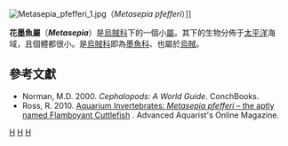 {{noteTA
|標題=zh-cn:花墨鱼属; zh-tw:花墨魚屬; zh-hk:花墨魚屬; zh-sg:花烏賊屬;
|1=zh-cn:花墨鱼属; zh-tw:花墨魚屬; zh-hk:花墨魚屬; zh-sg:花烏賊屬;
}}
{{Automatic Taxobox
| taxon = Metasepia
| authority = [[William_Evans_Hoyle|Hoyle]], 1885
| image = Flamboyant Cuttlefish3.jpg
| image_caption = [[櫻花墨魚|櫻花墨魚]]
| subdivision_ranks = 種
| subdivision =
*[[火焰花枝|火焰花枝]] ''Metasepia pfefferi''<br>
*[[櫻花墨魚|櫻花墨魚]] ''Metasepia tullbergi''   
}}
[[File:Metasepia_pfefferi_1.jpg|thumb]]（''Metasepia pfefferi''）]]

'''花墨魚屬'''（'''''Metasepia'''''）是[[烏賊科|烏賊科]]下的一個小[[屬|屬]]。其下的生物分佈于[[太平洋|太平洋]]海域，且個體都很小。是[[烏賊科|烏賊科]]即為[[墨魚科|墨魚科]]、也屬於[[烏賊|烏賊]]。

==參考文獻==
* Norman, M.D. 2000. ''Cephalopods: A World Guide''. ConchBooks.
* Ross, R. 2010. [http://www.advancedaquarist.com/2010/10/inverts Aquarium Invertebrates: ''Metasepia pfefferi'' – the aptly named Flamboyant Cuttlefish] {{Wayback|url=http://www.advancedaquarist.com/2010/10/inverts |date=20130524000559 }}. Advanced Aquarist's Online Magazine.

{{taxonbar}}
[[Category:_1885年描述的分类群|H]]
[[Category:墨鱼|H]]
[[Category:墨魚|H]]